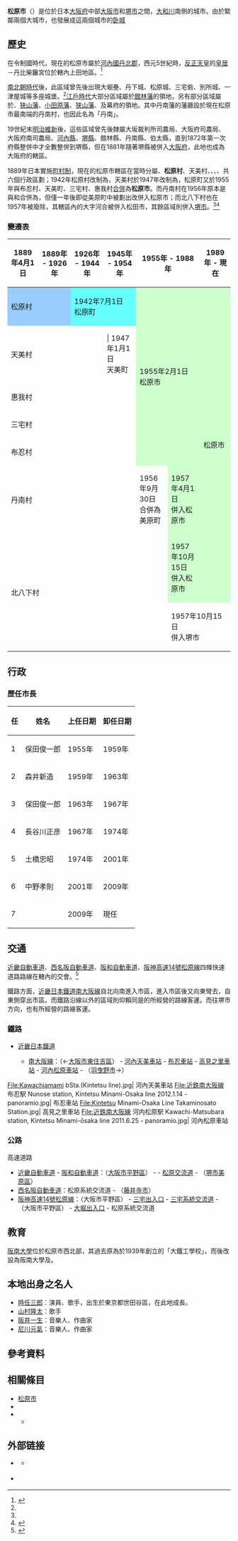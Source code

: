 {{Infobox city Japan
| 自治體名 = 松原市
| 圖像 = [[File:Shibagaki-jinja1.jpg|240px]]
| 圖像說明 = [[柴籬神社|柴籬神社]]
| 日文原名 = 松原市
| 平假名 = まつばらし
| 羅馬字拼音 = Matsubara-shi
| 地圖 = [[File:Matsubara_in_Osaka_Prefecture_Ja.svg|250px]]
| 都道府縣 = 大阪府
| 支廳 = 
| 編號 = 27217-5
| 自治體 = [[大阪市|大阪市]]（[[住吉区|住吉区]]、[[東住吉区|東住吉区]]、[[平野区|平野区]]）、[[堺市|堺市]]（[[北区_(堺市)|北区]]、[[美原区|美原区]]）、[[八尾市|八尾市]]、[[藤井寺市|藤井寺市]]、[[羽曳野市|羽曳野市]]
| 面積 = 16.66
| 邊界未定 = 
| 人口 = 120,548<ref>{{Cite web| url=http://www.city.matsubara.osaka.jp/index.cfm/1,html| title=人口世代數| publisher=松原市政府| accessdate=2018-06-17| language=ja| archive-url=https://web.archive.org/web/20180617093304/http://www.city.matsubara.osaka.jp/index.cfm/1,html| archive-date=2018-06-17| dead-url=yes}}</ref>
| 人口密度 = 
| 統計時間 = 2018年5月31日
| 市章 = [[File:Emblem_of_Matsubara,_Osaka.svg|75px]]
| 市旗 = [[File:Flag_of_Matsubara,_Osaka.svg|border]]
| 樹 = 松
| 花 = 薔薇
| 鳥 = 
| 歌 = 
| 其他象徵物 = 
| 其他象徵 = 
| 市長 = {{Tsl|ja|澤井宏文}}
| 卸任日期 = 2021年6月16日
| 議員數 = 18
| 郵遞區號 = 580-8501
| 所在地 = 松原市阿保一丁目1番1号<br>[[File:Matsubara-city-office.jpg|center]]
| 電話號碼 = 72-334-1550
| 外部連結 = http://www.city.matsubara.osaka.jp/
| 註記 = 
| 試做 = 
}}

'''松原市'''（{{jpn|j=松原市|hg=まつばらし|rm=Matsubara shi|f=y}}）是位於日本[[大阪府|大阪府]]中部[[大阪市|大阪市]]和[[堺市|堺市]]之間，[[大和川|大和川]]南側的城市。由於緊鄰兩個大城市，也發展成這兩個城市的[[卧城|卧城]]

== 歷史 ==

在令制國時代，現在的松原市屬於[[河內國|河內國]][[丹北郡|丹北郡]]，西元5世紀時，[[反正天皇|反正天皇]]的[[皇居|皇居]]－丹比柴籬宮位於轄內上田地區。<ref name="History">{{Cite web| url=http://www.city.matsubara.osaka.jp/index.cfm/9,188,39,html| title=松田市の歷史| date=2012-12-26| publisher=松原市政府| language=ja| accessdate=2018-06-17| archive-url=https://web.archive.org/web/20180617115550/http://www.city.matsubara.osaka.jp/index.cfm/9,188,39,html| archive-date=2018-06-17| dead-url=yes}}</ref>

[[南北朝時代_(日本)|南北朝時代]]後，此區域曾先後出現大堀壘、丹下城、松原城、三宅砦、別所城、一津屋城等多座城堡。<ref name="History"/>[[江戶時代|江戶時代]]大部分區域屬於[[館林藩|館林藩]]的領地，另有部分區域屬於{{tsl|ja|丹南藩}}、[[狹山藩|狹山藩]]、[[小田原藩|小田原藩]]、[[狭山藩|狭山藩]]、{{tsl|ja|伯太藩}}及幕府的領地。其中丹南藩的藩廳{{Tsl|ja|丹南陣屋}}設於現在松原市最南端的丹南村，也因此名為「丹南」。

19世紀末[[明治維新|明治維新]]後，這些區域曾先後隸屬大坂裁判所司農局、大阪府司農局、大阪府南司農局、[[河內縣_(日本)|河內縣]]、[[堺縣|堺縣]]、館林縣、丹南縣、伯太縣，直到1872年第一次府縣整併中才全數整併到堺縣，但在1881年隨著堺縣被併入[[大阪府|大阪府]]，此地也成為大阪府的轄區。

1889年日本實施[[町村制|町村制]]，現在的松原市轄區在當時分屬{{tsl|ja|布忍村}}、'''松原村'''、天美村、{{tsl|ja|三宅村 (大阪府中河内郡)|三宅村 (大阪府中河內郡)|三宅村}}、{{tsl|ja|恵我村|惠我村}}、{{Tsl|ja|丹南村}}、{{tsl|ja|北八下村}}共六個行政區劃；1942年松原村改制為'''{{tsl|ja|松原町|松原町}}'''，天美村於1947年改制為{{tsl|ja|天美町}}，松原町又於1955年與布忍村、天美町、三宅村、惠我村[[市町村合併|合併]]為'''松原市'''。而丹南村在1956年原本是與{{tsl|ja|黒山村|黑山村}}和{{tsl|ja|平尾村_(大阪府)|平尾村_(大阪府)|平尾村}}合併為{{tsl|ja|美原町}}，但僅一年後即從美原町中被劃出改併入松原市；而北八下村也在1957年被廢除，其轄區內的大字河合被併入松田市，其餘區域則併入[[堺市|堺市]]。<ref name="History"/><ref>{{Cite web| url=http://www.city.matsubara.osaka.jp/index.cfm/9,192,39,html| title=市のあゆみ| date=2017-07-19| publisher=松原市政府| language=ja| accessdate=2018-06-17| archive-url=https://web.archive.org/web/20141103091702/http://www.city.matsubara.osaka.jp/index.cfm/9,192,39,html| archive-date=2014-11-03| dead-url=yes}}</ref>

=== 變遷表 ===

{|class="wikitable" style="font-size:x-small;"
! 1889年4月1日
! 1889年 - 1926年
! 1926年 - 1944年
! 1945年 - 1954年
! colspan=2 | 1955年 - 1988年
! 1989年 - 現在
! 現在
|-
| colspan=2 style="background-color:#99CCFF;" | 松原村
| colspan=2 style="background-color:#66FFFF;" | 1942年7月1日<br />松原町
| rowspan=5 colspan=2 style="background-color:#CCFFCC;" | 1955年2月1日<br />松原市
| rowspan=7 colspan=4 style="background-color:#CCFFCC;" | 松原市
|-
| colspan=3 | 天美村
| | 1947年1月1日<br />天美町
|-
| colspan=4 | 惠我村
|-
| colspan=4 | 三宅村
|-
| colspan=4 | 布忍村
|-
| colspan=4 | 丹南村
| 1956年9月30日<br />合併為美原町
| style="background-color:#CCFFCC;" | 1957年4月1日<br />併入松原市
|-
| rowspan=2 colspan=5 | 北八下村
| style="background-color:#CCFFCC;" | 1957年10月15日<br />併入松原市
|-
| colspan=3 | 1957年10月15日<br />併入堺市
|}

== 行政 ==

=== 歷任市長 ===

{| class="wikitable"
! 任 !! 姓名 !! 上任日期 !! 卸任日期
|-
| 1 || 保田俊一郎 || 1955年 || 1959年
|-
| 2 || 森井新造 || 1959年 || 1963年
|-
| 3 || 保田俊一郎 || 1963年 || 1967年
|-
| 4 || 長谷川正彦 || 1967年 || 1974年
|-
| 5 || 土橋忠昭 || 1974年 || 2001年
|-
| 6 || 中野孝則 || 2001年 || 2009年
|-
| 7 || {{Tsl|ja|澤井宏文}} || 2009年 || 現任
|}

== 交通 ==

[[近畿自動車道|近畿自動車道]]、[[西名阪自動車道|西名阪自動車道]]、[[阪和自動車道|阪和自動車道]]、[[阪神高速14號松原線|阪神高速14號松原線]]四條快速道路路線在轄內的{{tsl|ja|松原ジャンクション|松原系統交流道}}交會。<ref>{{Cite web| url=http://www.city.matsubara.osaka.jp/index.cfm/9,45474,39,html| title=松原市へのアクセス| date=2013-12-27| publisher=松原市政府| language=ja| accessdate=2018-06-17| archive-url=https://web.archive.org/web/20180617115733/http://www.city.matsubara.osaka.jp/index.cfm/9,45474,39,html| archive-date=2018-06-17| dead-url=yes}}</ref>

鐵路方面，[[近畿日本鐵道|近畿日本鐵道]][[南大阪線|南大阪線]]自北向南進入市區，進入市區後又向東彎去，自東側穿出市區。而鐵路沿線以外的區域則仰賴同是{{tsl|ja|近鉄グループ|近鐵集團}}的{{tsl|ja|近鉄バス|近鐵巴士}}所經營的路線客運。而往堺市方向，也有{{Tsl|ja|南海バス|南海巴士}}所經營的路線客運。

=== 鐵路 ===

* [[近畿日本鐵道|近畿日本鐵道]]
** {{近鐵車站編號|F}} [[南大阪線|南大阪線]]：（←[[大阪市|大阪市]][[東住吉區|東住吉區]]） - [[河內天美車站|河內天美車站]] - [[布忍車站|布忍車站]] - [[高見之里車站|高見之里車站]] - [[河內松原車站|河內松原車站]] - （[[羽曳野市|羽曳野市]]→）

<gallery widths=200px>
File:Kawachiamami bSta.(Kintetsu line).jpg| 河內天美車站
File:近鉄南大阪線 布忍駅 Nunose station, Kintetsu Minami-Osaka line 2012.1.14 - panoramio.jpg| 布忍車站
File:Kintetsu Minami-Osaka Line Takaminosato Station.jpg| 高見之里車站
File:近鉄南大阪線 河内松原駅 Kawachi-Matsubara station, Kintetsu Minami-ōsaka line 2011.6.25 - panoramio.jpg| 河內松原車站
</gallery>

=== 公路 ===

; 高速道路
* [[近畿自動車道|近畿自動車道]] - [[阪和自動車道|阪和自動車道]]：（[[大阪市|大阪市]][[平野區|平野區]]） - {{tsl|ja|松原ジャンクション|松原系統交流道}} - [[松原交流道|松原交流道]] - （[[堺市|堺市]][[美原區|美原區]]）
* [[西名阪自動車道|西名阪自動車道]]：松原系統交流道 - （[[藤井寺市|藤井寺市]]）
* [[阪神高速14號松原線|阪神高速14號松原線]]：（大阪市平野區） - [[三宅出入口|三宅出入口]] - [[三宅系統交流道|三宅系統交流道]] - （大阪市平野區） - [[大堀出入口|大堀出入口]] - 松原系統交流道

== 教育 ==

[[阪南大學|阪南大學]]位於松原市西北部，其過去原為{{Tsl|ja|大阪鉄道 (2代目)|大阪鐵道 (第二代)|大阪鐵道}}於1939年創立的「大鐵工學校」，而後改設為阪南大學及{{tsl|ja|阪南大学高等学校|阪南大學高等學校}}。

== 本地出身之名人 ==

* [[時任三郎|時任三郎]]：演員、歌手，出生於東京都世田谷區，在此地成長。
* [[山村隆太|山村隆太]]：歌手
* [[阪井一生|阪井一生]]：音樂人、作曲家
* [[尼川元氣|尼川元氣]]：音樂人、作曲家

== 參考資料 ==
{{Reflist}}

== 相關條目 ==
{{Commonscat|Matsubara, Osaka}}
* [[松原市|松原市]]
* {{Tsl|ja|松原町}}
* {{tsl|ja|丹南藩}}
** {{Tsl|ja|丹南陣屋}}

== 外部链接 ==

* {{Ja}} {{Facebook|matsubaracity|松原市政府}}
** {{Zh-cn}} {{Facebook|matsubaracity.cn|松原市政府}}
* {{Ja}} {{Twitter|MatsubaraMackey|松原市}}

{{大阪府}}

{{Authority control}}